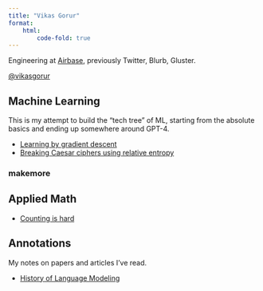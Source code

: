 ```yaml
---
title: "Vikas Gorur"
format:
    html:
        code-fold: true
---
```


Engineering at [Airbase](https://www.airbase.com/), previously Twitter, Blurb, Gluster.

[@vikasgorur](https://x.com/vikasgorur)

## Machine Learning

This is my attempt to build the "tech tree" of ML, starting from the absolute basics and ending up somewhere around GPT-4.

- [Learning by gradient descent](posts/learning-by-gradient-descent.qmd)
- [Breaking Caesar ciphers using relative entropy](posts/breaking-caesar-cipher.qmd)

### makemore


## Applied Math

- [Counting is hard](posts/counting-is-hard.qmd)

## Annotations

My notes on papers and articles I've read.

- [History of Language Modeling](annotations/history-of-language-models.qmd)

